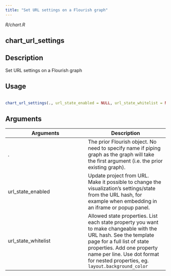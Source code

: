 ```yaml
---
title: "Set URL settings on a Flourish graph"
---
```


*R/chart.R*

## chart_url_settings

## Description
 Set URL settings on a Flourish graph 


## Usage
```r
 
chart_url_settings(., url_state_enabled = NULL, url_state_whitelist = NULL) 
```

## Arguments
|Arguments|Description|
|---|---|
| . | The prior Flourish object. No need to specify name if piping graph as the graph will take the first argument (i.e. the prior existing graph). |
| url_state_enabled | Update project from URL. Make it possible to change the visualization's settings/state from the URL hash, for example when embedding in an iframe or popup panel. |
| url_state_whitelist | Allowed state properties. List each state property you want to make changeable with the URL hash. See the template page for a full list of state properties. Add one property name per line. Use dot format for nested properties, eg. `layout.background_color` |







